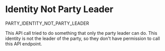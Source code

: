 # Identity Not Party Leader

<Summary>PARTY_IDENTITY_NOT_PARTY_LEADER</Summary>

This API call tried to do something that only the party leader can do. This identity is not the leader of the party, so they don't have permission to call this API endpoint.

